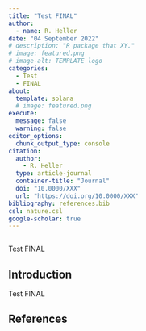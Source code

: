 ```yaml
---
title: "Test FINAL"
author:
  - name: R. Heller
date: "04 September 2022"
# description: "R package that XY."
# image: featured.png
# image-alt: TEMPLATE logo
categories:
  - Test
  - FINAL
about:
  template: solana
  # image: featured.png
execute: 
  message: false
  warning: false
editor_options: 
  chunk_output_type: console
citation:
  author: 
    - R. Heller
  type: article-journal
  container-title: "Journal"
  doi: "10.0000/XXX"
  url: "https://doi.org/10.0000/XXX"
bibliography: references.bib
csl: nature.csl
google-scholar: true
---
```


```{=html}
<img loading="eager" src="https://vg01.met.vgwort.de/na/e0db9de56966436da4d4a0ee74b1cc9e" width="1" height="1" alt=""/>
```

Test FINAL

## Introduction

Test FINAL


## References

::: {#refs}
:::
